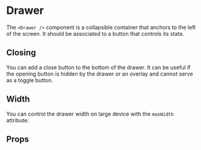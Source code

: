 
<Meta of={DrawerStories} />

# Drawer

The `<Drawer />` component is a collapsible container that anchors to the left of the screen. It should be associated to a button that controls its state.

<Primary />

## Closing

You can add a close button to the bottom of the drawer. It can be useful if the opening button is hidden by the drawer or an overlay and cannot serve as a toggle button.

<Canvas of={DrawerStories.CloseButton} />

## Width

You can control the drawer width on large device with the `maxWidth` attribute:

<Canvas of={DrawerStories.MaxWidth} />

## Props

<ArgTypes of={DrawerStories} />
